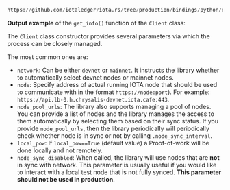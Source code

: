 ```python reference
https://github.com/iotaledger/iota.rs/tree/production/bindings/python/examples/01_get_info.py
```

**Output example** of the `get_info()` function of the `Client` class:

<GetInfoOutput/>

<LoadBalancerHealthChecks />

The `Client` class constructor provides several parameters via which the process can be closely managed.

The most common ones are:

* `network`: Can be either `devnet` or `mainnet`. It instructs the library whether to automatically select devnet
nodes or mainnet nodes.
* `node`: Specify address of actual running IOTA node that should be used to communicate with in the format
`https://node:port`). For example: `https://api.lb-0.h.chrysalis-devnet.iota.cafe:443`.
* `node_pool_urls`: The library also supports managing a pool of nodes. You can provide a list of nodes and the
library manages the access to them automatically by selecting them based on their sync status. If you provide
`node_pool_urls`, then the library periodically will periodically check whether node is in sync or not by calling
`.node_sync_interval`.
* `local_pow`: If `local_pow==True` (default value) a Proof-of-work will be done locally and not remotely.
* `node_sync_disabled`: When called, the library will use nodes that are **not** in sync with network. This
parameter is usually useful if you would like to interact with a local test node that is not fully synced. **This
parameter should not be used in production**.
